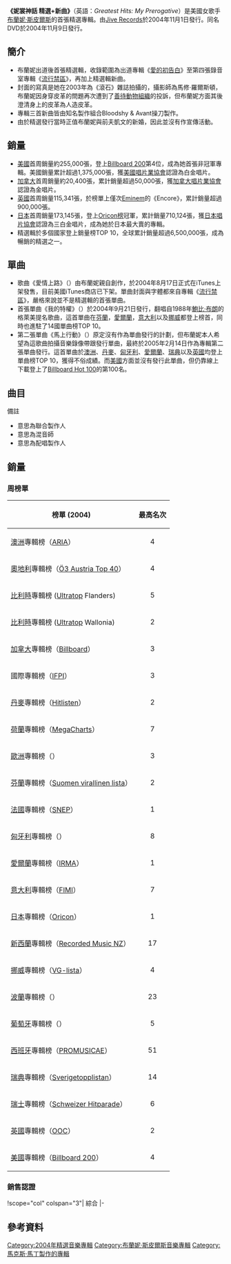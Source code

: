 {{refimprove|time=2013-12-30T12:09:20+00:00}}
{{Infobox album
| Name = Greatest Hits: My Prerogative<br />
<small>妮裳神話 精選+新曲</small>
| Type = 精選輯
| Artist = [[布蘭妮·斯皮爾斯|布蘭妮·斯皮爾斯]]
| Cover = Greatest_Hits：My_Perogative.JPG
| Released = {{start date|2004|11|01}}
| Recorded = 1997年–2004年
| Genre = <!-- Do not add without a source -->
| Length = 1:00:48
| Label = [[Jive_Records|Jive]]
| Producer = [[Bloodshy_&_Avant|Bloodshy & Avant]], [[Jörgen_Elofsson|Jörgen Elofsson]], [[Rodney_Jerkins|Rodney Jerkins]], [[David_Kreuger|David Kreuger]], [[Robert_John_"Mutt"_Lange|Robert John "Mutt" Lange]], [[Kristian_Lundin|Kristian Lundin]], Penelope Magnet, [[Per_Magnusson|Per Magnusson]], [[Max_Martin|Max Martin]], [[The_Neptunes|The Neptunes]], [[R._Kelly|R. Kelly]], [[Rami_Yacoub|Rami]], [[Guy_Sigsworth|Guy Sigsworth]], [[Tricky_Stewart|Trixster]]
| Last album = ''[[流行禁區|流行禁區]]''<br />(2003年)
| This album = '''''妮裳神話 精選+新曲'''''<br />(2004年)
| Next album = ''[[混乱天堂_(专辑)|混亂天堂]]''<br />(2005年)
| Misc = {{Singles
| Name = 妮裳神話 精選+新曲
| Type = 精選輯
| single 1 = [[愛情上路|愛情上路 (I've Just Begun) Having My Fun]]
| single 1 date = {{Start date|2004|08|17}}
| single 2 = [[我的特權|我的特權 My Prerogative]]
| single 2 date = {{Start date|2004|09|21}}
| single 3 = [[馬上行動|馬上行動 Do Somethin']]
| single 3 date = {{Start date|2005|02|14}}
}}}}
{{Album ratings
| rev1 = [[Allmusic|Allmusic]] 
| rev1Score = {{rating|3|5}}
| rev2 = [[美聯社|美聯社]] 
| rev2Score = (mixed)
| rev3 = [[BBC_Online|BBC Online]] 
| rev3Score = (favorable)
| rev4 = ''[[Blender_(magazine)|Blender]]''
| rev4Score = {{rating|3|5}}
| rev5 = [[IGN|IGN]]
| rev5Score = {{rating|6.9|10}}
| rev6 = [[MusicOMH|MusicOMH]]
| rev6Score = (mixed)
| rev7 = ''[[New_Straits_Times|New Straits Times]]'' 
| rev7Score = {{rating|3|5}}
| rev8 = ''[[新音樂快遞|新音樂快遞]]'' 
| rev8Score = {{rating|6|10}}<ref name=nme>{{cite news|url=http://www.nme.com/reviews/britney-spears/7567|title=Spears, Britney : Greatest Hits: My Prerogative|date=2004-12-08|accessdate=2010-05-31|last=Pattison|first=Louis|work=[[NME|NME]]|publisher=[[Time_Inc.|Time Inc.]]|archive-date=2011-02-11|archive-url=https://web.archive.org/web/20110211190734/http://www.nme.com/reviews/britney-spears/7567|dead-url=no}}</ref>
| rev9 = ''[[Sarasota_Herald-Tribune|Sarasota Herald-Tribune]]'' 
| rev9Score = (favorable)
| rev10 = ''[[紐約時報|紐約時報]]'' 
| rev10Score = (mixed)
}}

'''《妮裳神話 精選+新曲》'''（英語：''Greatest Hits: My Prerogative''）是美國女歌手[[布蘭妮·斯皮爾斯|布蘭妮·斯皮爾斯]]的首張精選專輯。由[[Jive_Records|Jive Records]]於2004年11月1日發行。同名DVD於2004年11月9日發行。

== 簡介 ==
*布蘭妮出道後首張精選輯，收錄範圍為出道專輯《[[愛的初告白_(專輯)|愛的初告白]]》至第四張錄音室專輯《[[流行禁區|流行禁區]]》，再加上精選輯新曲。
*封面的寫真是她在2003年為《滾石》雜誌拍攝的，攝影師為馬修·羅爾斯頓，布蘭妮因身穿皮革的問題再次遭到了[[善待動物組織|善待動物組織]]的投訴，但布蘭妮方面其後澄清身上的皮革為人造皮革。
*專輯三首新曲皆由知名製作組合Bloodshy & Avant操刀製作。
*由於精選發行當時正值布蘭妮與前夫凱文的新婚，因此並沒有作宣傳活動。

== 銷量 ==
*[[美國|美國]]首周銷量約255,000張，登上[[Billboard_200|Billboard 200]]第4位，成為她首張非冠軍專輯。美國銷量累計超過1,375,000張，獲[[美國唱片業協會|美國唱片業協會]]認證為白金唱片。
*[[加拿大|加拿大]]首周銷量約20,400張，累計銷量超過50,000張，獲[[加拿大唱片業協會|加拿大唱片業協會]]認證為金唱片。
*[[英國|英國]]首周銷量115,341張，於榜單上僅次[[Eminem|Eminem]]的《Encore》，累計銷量超過900,000張。
*[[日本|日本]]首周銷量173,145張，登上[[Oricon榜|Oricon榜]]冠軍，累計銷量710,124張，獲[[日本唱片協會|日本唱片協會]]認證為三白金唱片，成為她於日本最大賣的專輯。
*精選輯於多個國家登上銷量榜TOP 10，全球累計銷量超過6,500,000張，成為暢銷的精選之一。

== 單曲 ==
*歌曲《愛情上路》（{{lang-en|I've Just Begun (Havin My Fun)}}）由布蘭妮親自創作，於2004年8月17日正式在iTunes上架發售，目前美國iTunes商店已下架。單曲封面與字體都來自專輯《[[流行禁區|流行禁區]]》，嚴格來說並不是精選輯的首張單曲。
*首張單曲《我的特權》（{{lang-en|My Prerogative}}）於2004年9月21日發行，翻唱自1988年[[鮑比·布朗|鮑比·布朗]]的格萊美提名歌曲，這首單曲在[[芬蘭|芬蘭]]，[[愛爾蘭|愛爾蘭]]，[[意大利|意大利]]以及[[挪威|挪威]]都登上榜首，同時也進駐了14國單曲榜TOP 10。
*第二張單曲《馬上行動》（{{lang-en|Do Somethin'}}）原定沒有作為單曲發行的計劃，但布蘭妮本人希望為這歌曲拍攝音樂錄像帶跟發行單曲，最終於2005年2月14日作為專輯第二張單曲發行。這首單曲於[[澳洲|澳洲]]、[[丹麥|丹麥]]、[[匈牙利|匈牙利]]、[[愛爾蘭|愛爾蘭]]、[[瑞典|瑞典]]以及[[英國|英國]]均登上單曲榜TOP 10，獲得不俗成績。而[[美國|美國]]方面並沒有發行此單曲，但仍靠線上下載登上了[[Billboard_Hot_100|Billboard Hot 100]]的第100名。

== 曲目 ==
{{Track listing
| extra_column    = 制作人
| headline        = ''妮裳神話 精選+新曲'' – {{nobold|美國標準版}}

| title1          = [[我的特權|我的特權]] My Prerogative
| writer1         = {{Flat list|
*[[鮑比·布朗|鮑比·布朗]]
*Gene Griffin
*[[Teddy_Riley|Edward Teddy Riley]]}}
| extra1          = [[Bloodshy_&_Avant|Bloodshy & Avant]]
| length1         = 3:33

| title2          = [[中你的毒|中你的毒]] Toxic
| writer2         = {{Flat list|
*[[Cathy_Dennis|Cathy Dennis]]
*[[Bloodshy_&_Avant|Christian Karlsson]]
*[[Bloodshy_&_Avant|Pontus Winnberg]]
*[[Henrik_Jonback|Henrik Jonback]]}}
| extra2          = Bloodshy & Avant
| length2         = 3:18

| title3          = [[愛情奴隸|愛情奴隸]] I'm a Slave 4 U
| writer3         = {{Flat list|
*[[Chad_Hugo|Chad Hugo]]
*[[Pharrell_Williams|Pharrell Williams]]}}
| extra3          = [[The_Neptunes|The Neptunes]]
| length3         = 3:24

| title4          = [[愛的再告白_(歌曲)|愛的再告白]] Oops!... I Did It Again
| writer4         = {{Flat list|
*[[Max_Martin|Max Martin]]
*[[Rami_Yacoub|Rami]]}}
| extra4          = {{Flat list|
*Max Martin
*Rami}}
| length4         = 3:32

| title5          = [[嗆音樂|嗆音樂]] Me Against the Music
| note5           = featuring [[麥當娜|麥當娜]]
| writer5         = {{Flat list|
*[[布蘭妮|布蘭妮]]
*麥當娜
*[[Tricky_Stewart|C. "Tricky" Stewart]]
*Thabiso "Tab" Nikhereanye
*Penelope Magnet
*[[The-Dream|Terius Nash]]
*Gary O'Brien}}
| extra5          = {{Flat list|
*[[Tricky_Stewart|Trixster]]
*Magnet{{ref|a|[a]}}}}
| length5         = 3:46

| title6          = [[更堅強|更堅強]] Stronger
| writer6         = {{Flat list|
*Max Martin
*Rami}}
| extra6          = {{Flat list|
*Max Martin
*Rami}}
| length6         = 3:24

| title7          = [[每一次|每一次]] Everytime
| writer7         = {{Flat list|
*布蘭妮
*[[Annet_Artani|Annette Stamatelatos]]}}
| extra7          = [[Guy_Sigsworth|Guy Sigsworth]]
| length7         = 3:53

| title8          = [[愛的初告白_(歌曲)|愛的初告白]] ...Baby One More Time
| writer8         = Max Martin
| extra8          = {{Flat list|
*Max Martin
*Rami}}
| length8         = 3:31

| title9          = [[(你讓我)神魂顛倒|(你讓我)神魂顛倒]] (You Drive Me) Crazy (The Stop Remix!)
| writer9         = {{Flat list|
*[[Jörgen_Elofsson|Jörgen Elofsson]]
*[[Per_Magnusson|Per Magnusson]]
*[[David_Kreuger|David Kreuger]]
*Max Martin}}
| extra9          = {{Flat list|
*Max Martin
*Rami}}
| length9         = 3:18

| title10         = [[男孩|男孩]] Boys (The Co-Ed Remix)
| note10          = featuring Pharrell Williams
| writer10        = {{Flat list|
*Hugo
*Williams}}
| extra10         = The Neptunes
| length10        = 3:46

| title11         = [[有時候|有時候]] Sometimes
| writer11        = Elofson
| extra11         = {{Flat list|
*Magnusson
*Kreuger
*Elofson{{ref|a|[a]}}}}
| length11        = 4:07

| title12         = [[過度保護|過度保護]] Overprotected – The Darkchild Remix
| note12          = Radio Edit
| writer12        = {{Flat list|
*Max Martin
*Rami}}
| extra12         = {{Flat list|
*Max Martin
*Rami
*[[Rodney_Jerkins|Rodney Jerkins]]{{ref|b|[b]}}}}
| length12        = 3:06

| title13         = [[幸運|幸運]] Lucky
| writer13        = {{Flat list|
*Max Martin
*Rami
*[[Alexander_Kronlund|Alexander Kronlund]]}}
| extra13         = {{Flat list|
*Max Martin
*Rami}}
| length13        = 3:27

| title14         = [[肆無忌憚|肆無忌憚]] Outrageous
| writer14        = [[R._Kelly|R. Kelly]]
| extra14         = {{Flat list|
*Kelly
*Trixter{{ref|c|[c]}}
*Magnet{{ref|c|[c]}}}}
| length14        = 3:27

| title15         = [[少女已過，熟女未滿|少女已過，熟女未滿]] I'm Not a Girl, Not Yet a Woman
| writer15        = {{Flat list|
*Max Martin
*Rami
*[[Dido_(singer)|Dido]]}}
| extra15         = {{Flat list|
*Max Martin
*Rami}}
| length15        = 3:53

| title16         = [[愛情上路|愛情上路]] (I've Just Begun) Having My Fun
| writer16        = {{Flat list|
*布蘭妮
*[[Michelle_Bell|Michelle Bell]]
*Karlsson
*Winnberg
*Jonback}}
| extra16         = Bloodshy & Avant
| length16        = 3:22

| title17         = [[馬上行動|馬上行動]] Do Somethin'
| writer17        = {{Flat list|
*Karlsson
*Winnberg
*Jonback
*Angela Hunte}}
| extra17         = Bloodshy & Avant
| length17        = 3:24
}}
{{Track listing
| extra_column    = Producer(s)
| headline        = ''妮裳神話 精選+新曲'' – {{nobold|美國限定版 (CD 2)}}
| collapsed       = yes

| title1          = 中你的毒 Toxic
| note1           = Armand Van Helden Remix Edit
| writer1         = {{Flat list|
*Dennis
*Karlsson
*Winnberg
*Jonback}}
| extra1          = {{flat list|
*Bloodshy & Avant
*[[Armand_Van_Helden|Armand Van Helden]]{{ref|b|[b]}}
}}
| length1         = 6:24

| title2          = 每一次 Everytime
| note2           = Hi-Bias Radio Remix
| writer2         = {{flat list|
*布蘭妮
*Stamatelatos}}
| extra2          = {{flat list|
*Sigsworth
*Nick "Fierce" Fiorucci{{ref|b|[b]}}
*Taras Harkavyi{{ref|b|[b]}}
}}
| length2         = 3:26

| title3          = 呼吸 Breathe on Me
| note3           = Jacques Lu Cont Mix
| writer3         = {{flat list|
*Stephen Lee
*[[Steve_Anderson_(musician)|Steve Anderson]]
*Lisa Greene
}}
| extra3          = {{flat list|
*[[Mark_Taylor_(producer)|Mark Taylor]]
*[[Stuart_Price|Jacques Lu Cont]]{{ref|b|[b]}}
}}
| length3         = 8:08

| title4          = 肆無忌憚 Outrageous
| note4           = Junkie XL's Dancehall Mix
| writer4         = Kelly
| extra4          = [[Junkie_XL|Junkie XL]]
| length4         = 2:56

| title5          = Chris Cox Megamix
| extra5          = [[Chris_Cox_(DJ)|Chris Cox]]
| length5         = 4:57
}}

{{Track listing
| extra_column    = Producer(s)
| headline        = ''妮裳神話 精選+新曲'' – {{nobold|英國、日本標準版}}
| collapsed       = yes

| title1          = 我的特權 My Prerogative
| writer1         = {{Flat list|
*布朗
*Griffin
*Riley}}
| extra1          = Bloodshy & Avant
| length1         = 3:33

| title2          = 中你的毒 Toxic
| writer2         = {{Flat list|
*Dennis
*Karlsson
*Winnberg
*Jonback}}
| extra2          = Bloodshy & Avant
| length2         = 3:18

| title3          = 愛情奴隸 I'm a Slave 4 U
| writer3         = {{Flat list|
*Hugo
*Williams}}
| extra3          = The Neptunes
| length3         = 3:23

| title4          = 愛的再告白 Oops!... I Did It Again
| writer4         = {{Flat list|
*Max Martin
*Rami}}
| extra4          = {{Flat list|
*Max Martin
*Rami}}
| length4         = 3:30

| title5          = 嗆音樂 Me Against the Music
| note5           = featuring 麥當娜
| writer5         = {{Flat list|
*布蘭妮
*麥當娜
*Stewart
*Nikhereanye
*Magnet
*Nash
*O'Brien}}
| extra5          = {{Flat list|
*Trixster
*Magnet{{ref|a|[a]}}}}
| length5         = 3:44

| title6          = 更堅強 Stronger
| writer6         = {{Flat list|
*Max Martin
*Rami}}
| extra6          = {{Flat list|
*Max Martin
*Rami}}
| length6         = 3:23

| title7          = 每一次 Everytime
| writer7         = {{Flat list|
*布蘭妮
*Stamatelatos}}
| extra7          = Sigsworth
| length7         = 3:50

| title8          = 愛的初告白 ...Baby One More Time
| writer8         = Max Martin
| extra8          = {{Flat list|
*Max Martin
*Rami}}
| length8         = 3:30

| title9          = (你讓我)神魂顛倒 (You Drive Me) Crazy (The Stop Remix!)
| writer9         = {{Flat list|
*Elofsson
*Magnusson
*Kreuger
*Max Martin}}
| extra9          = {{Flat list|
*Max Martin
*Rami}}
| length9         = 3:16

| title10         = 男孩 Boys (The Co-Ed Remix)
| note10          = featuring Pharrell Williams
| writer10        = {{Flat list|
*Hugo
*Williams}}
| extra10         = The Neptunes
| length10        = 3:44

| title11         = 有時候 Sometimes
| writer11        = Elofson
| extra11         = {{Flat list|
*Magnusson
*Kreuger
*Elofson{{ref|a|[a]}}}}
| length11        = 4:05

| title12         = 過度保護 Overprotected
| writer12        = {{Flat list|
*Max Martin
*Rami}}
| extra12         = {{Flat list|
*Max Martin
*Rami}}
| length12        = 3:18

| title13         = 幸運 Lucky
| writer13        = {{Flat list|
*Max Martin
*Rami
*Kronlund}}
| extra13         = {{Flat list|
*Max Martin
*Rami}}
| length13        = 3:25

| title14         = 肆無忌憚 Outrageous
| writer14        = Kelly
| extra14         = {{Flat list|
*Kelly
*Trixter{{ref|c|[c]}}
*Magnet{{ref|c|[c]}}}}
| length14        = 3:26

| title15         = [[別讓我最後才知道|別讓我最後才知道]] Don't Let Me Be the Last to Know
| writer15        = {{Flat list|
*[[Robert_John_"Mutt"_Lange|Robert John "Mutt" Lange]]
*[[Shania_Twain|Shania Twain]]
*[[Keith_Scott|Keith Scott]]}}
| extra15         = Lange
| length15        = 3:50

| title16         = [[只要你快樂|只要你快樂]] Born to Make You Happy
| writer16        = {{Flat list|
*[[Kristian_Lundin|Kristian Lundin]]
*[[Andreas_Carlsson|Andreas Carlsson]]}}
| extra16         = Lundin
| length16        = 4:03

| title17         = [[我愛搖滾樂|我愛搖滾樂]] I Love Rock 'n' Roll
| writer17        = {{Flat list|
*[[Jake_Hooker_(musician)|Jake Hooker]]
*[[Alan_Merrill|Alan Merrill]]}}
| extra17         = Jerkins
| length17        = 3:05

| title18         = 少女已過，熟女未滿 I'm Not a Girl, Not Yet a Woman
| writer18        = {{Flat list|
*Max Martin
*Rami
*Dido}}
| extra18         = {{Flat list|
*Max Martin
*Rami}}
| length18        = 3:51

| title19         = 愛情上路 I've Just Begun (Having My Fun)
| writer19        = {{Flat list|
*布蘭妮
*Bell
*Karlsson
*Winnberg
*Jonback}}
| extra19         = Bloodshy & Avant
| length19        = 3:22

| title20         = 馬上行動 Do Somethin'
| writer20        = {{Flat list|
*Karlsson
*Winnberg
*Jonback
*Hunte}}
| extra20         = Bloodshy & Avant
| length20        = 3:22
}}
{{Track listing
| extra_column    = Producer(s)
| headline        = ''妮裳神話 精選+新曲'' – {{nobold|國際標準版}}
| collapsed       = yes

| title1          = 我的特權 My Prerogative
| writer1         = {{Flat list|
*布朗
*Griffin
*Riley}}
| extra1          = Bloodshy & Avant
| length1         = 3:33

| title2          = 中你的毒 Toxic
| writer2         = {{Flat list|
*Dennis
*Karlsson
*Winnberg
*Jonback}}
| extra2          = Bloodshy & Avant
| length2         = 3:18

| title3          = 愛情奴隸 I'm a Slave 4 U
| writer3         = {{Flat list|
*Hugo
*Williams}}
| extra3          = The Neptunes
| length3         = 3:23

| title4          = 愛的再告白 Oops!... I Did It Again
| writer4         = {{Flat list|
*Max Martin
*Rami}}
| extra4          = {{Flat list|
*Max Martin
*Rami}}
| length4         = 3:30

| title5          = 嗆音樂 Me Against the Music
| note5           = featuring 麥當娜
| writer5         = {{Flat list|
*布蘭妮
*麥當娜
*Stewart
*Nikhereanye
*Magnet
*Nash
*O'Brien}}
| extra5          = {{Flat list|
*Trixster
*Magnet{{ref|a|[a]}}}}
| length5         = 3:44

| title6          = 更堅強 Stronger
| writer6         = {{Flat list|
*Max Martin
*Rami}}
| extra6          = {{Flat list|
*Max Martin
*Rami}}
| length6         = 3:23

| title7          = 每一次 Everytime
| writer7         = {{Flat list|
*布蘭妮
*Stamatelatos}}
| extra7          = Sigsworth
| length7         = 3:50

| title8          = 愛的初告白 ...Baby One More Time
| writer8         = Max Martin
| extra8          = {{Flat list|
*Max Martin
*Rami}}
| length8         = 3:30

| title9          = (你讓我)神魂顛倒 (You Drive Me) Crazy (The Stop Remix!)
| writer9         = {{Flat list|
*Elofsson
*Magnusson
*Kreuger
*Max Martin}}
| extra9          = {{Flat list|
*Max Martin
*Rami}}
| length9         = 3:16

| title10         = 男孩 Boys (The Co-Ed Remix)
| note10          = featuring Pharrell Williams
| writer10        = {{Flat list|
*Hugo
*Williams}}
| extra10         = The Neptunes
| length10        = 3:44

| title11         = 有時候 Sometimes
| writer11        = Elofson
| extra11         = {{Flat list|
*Magnusson
*Kreuger
*Elofson{{ref|a|[a]}}}}
| length11        = 4:05

| title12         = 過度保護 Overprotected
| writer12        = {{Flat list|
*Max Martin
*Rami}}
| extra12         = {{Flat list|
*Max Martin
*Rami}}
| length12        = 3:18

| title13         = 幸運 Lucky
| writer13        = {{Flat list|
*Max Martin
*Rami
*Kronlund}}
| extra13         = {{Flat list|
*Max Martin
*Rami}}
| length13        = 3:25

| title14         = 肆無忌憚 Outrageous
| writer14        = Kelly
| extra14         = {{Flat list|
*Kelly
*Trixter{{ref|c|[c]}}
*Magnet{{ref|c|[c]}}}}
| length14        = 3:26

| title15         = 只要你快樂 Born to Make You Happy
| writer15        = {{Flat list|
*[[Kristian_Lundin|Kristian Lundin]]
*[[Andreas_Carlsson|Andreas Carlsson]]}}
| extra15         = Lundin
| length15        = 4:03

| title16         = 我愛搖滾樂 I Love Rock 'n' Roll
| writer16        = {{Flat list|
*[[Jake_Hooker_(musician)|Jake Hooker]]
*[[Alan_Merrill|Alan Merrill]]}}
| extra16         = Jerkins
| length16        = 3:05

| title17         = 少女已過，熟女未滿 I'm Not a Girl, Not Yet a Woman
| writer17        = {{Flat list|
*Max Martin
*Rami
*Dido}}
| extra17         = {{Flat list|
*Max Martin
*Rami}}
| length17        = 3:51

| title18         = 愛情上路 I've Just Begun (Having My Fun)
| writer18        = {{Flat list|
*布蘭妮
*Bell
*Karlsson
*Winnberg
*Jonback}}
| extra18         = Bloodshy & Avant
| length18        = 3:22

| title19         = 馬上行動 Do Somethin'
| writer19        = {{Flat list|
*Karlsson
*Winnberg
*Jonback
*Hunte}}
| extra19         = Bloodshy & Avant
| length19        = 3:22
}}
{{Track listing
| extra_column    = Producer(s)
| headline        = ''妮裳神話 精選+新曲'' – {{nobold|國際限定版 (特典CD)}}
| collapsed       = yes

| title1          = 中你的毒 Toxic
| note1           = Armand Van Helden Remix Edit
| writer1         = {{Flat list|
*Dennis
*Karlsson
*Winnberg
*Jonback}}
| extra1          = {{flat list|
*Bloodshy & Avant
*[[Armand_Van_Helden|Armand Van Helden]]{{ref|b|[b]}}
}}
| length1         = 6:24

| title2          = 每一次 Everytime
| note2           = Hi-Bias Radio Remix
| writer2         = {{flat list|
*布蘭妮
*Stamatelatos}}
| extra2          = {{flat list|
*Sigsworth
*Nick "Fierce" Fiorucci{{ref|b|[b]}}
*Taras Harkavyi{{ref|b|[b]}}
}}
| length2         = 3:26

| title3          = 呼吸 Breathe on Me
| note3           = Jacques Lu Cont Mix
| writer3         = {{flat list|
*Stephen Lee
*[[Steve_Anderson_(musician)|Steve Anderson]]
*Lisa Greene
}}
| extra3          = {{flat list|
*[[Mark_Taylor_(producer)|Mark Taylor]]
*[[Stuart_Price|Jacques Lu Cont]]{{ref|b|[b]}}
}}
| length3         = 8:08

| title4          = 肆無忌憚 Outrageous
| note4           = Junkie XL's Dancehall Mix
| writer4         = Kelly
| extra4          = [[Junkie_XL|Junkie XL]]
| length4         = 2:56

| title5          = 更堅強 Stronger
| note5           = Miguel 'Migs' Vocal Mix
| writer5         = {{Flat list|
*Max Martin
*Rami}}
| extra5          ={{Flat list|
*Max Martin
*Rami}}
| length5         = 6:32

| title6          = 愛情奴隸 I'm A Slave 4 U
| note6           = Thunderpuss Club Mix
| writer6         = {{Flat list|
*Hugo
*Williams}}
| extra6          = The Neptunes
| length6         = 8:47

| title7          = Chris Cox Megamix
| extra7          = [[Chris_Cox_(DJ)|Chris Cox]]
| length7         = 4:57
}}
;備註
*<sup>{{note|a|a}}</sup> 意思為聯合製作人
*<sup>{{note|b|b}}</sup> 意思為混音師
*<sup>{{note|c|c}}</sup> 意思為配唱製作人

== 銷量 ==
=== 周榜單 ===
{|class="wikitable sortable"
|-
!榜單 (2004)
!最高名次
|-
|[[澳洲|澳洲]]專輯榜（[[ARIA_Charts|ARIA]]）
| style="text-align:center;"|4
|-
|[[奧地利|奧地利]]專輯榜（[[奧地利Ö3四十強音樂榜|Ö3 Austria Top 40]]）
| style="text-align:center;"|4
|-
|[[比利時|比利時]]專輯榜 ([[Ultratop榜|Ultratop]] Flanders)
| style="text-align:center;"|5
|-
|[[比利時|比利時]]專輯榜 ([[Ultratop榜|Ultratop]] Wallonia)
| style="text-align:center;"|2
|-
|[[加拿大|加拿大]]專輯榜（[[加拿大專輯榜|Billboard]]）
| style="text-align:center;"|3
|-
|國際專輯榜（[[國際唱片業協會|IFPI]]）
| style="text-align:center;"|3
|-
|[[丹麥|丹麥]]專輯榜（[[Hitlisten|Hitlisten]]）
| style="text-align:center;"|2
|-
|[[荷蘭|荷蘭]]專輯榜（[[MegaCharts|MegaCharts]]）
| style="text-align:center;"|7
|-
|[[歐洲|歐洲]]專輯榜（{{link-en|European Top 100 Albums|European Top 100 Albums}}）
| style="text-align:center;"|3
|-
|[[芬蘭|芬蘭]]專輯榜（[[芬兰官方榜单|Suomen virallinen lista]]）
| style="text-align:center;"|2
|-
|[[法國|法國]]專輯榜（[[Syndicat_National_de_l'Édition_Phonographique|SNEP]]）
| style="text-align:center;"|1
|-
|[[匈牙利|匈牙利]]專輯榜（{{link-en|MAHASZ|Association of Hungarian Record Companies}}）
| style="text-align:center;"|8
|-
|[[愛爾蘭|愛爾蘭]]專輯榜（[[愛爾蘭唱片音樂協會|IRMA]]）
| style="text-align:center;"|1
|-
|[[意大利|意大利]]專輯榜（[[意大利音乐产业联盟|FIMI]]）
| style="text-align:center;"|7
|-
|[[日本|日本]]專輯榜（[[Oricon|Oricon]]）
| style="text-align:center;"|1
|-
|[[新西蘭|新西蘭]]專輯榜（[[新西兰唱片音乐协会|Recorded Music NZ]]）
| style="text-align:center;"|17
|-
|[[挪威|挪威]]專輯榜（[[世界之路榜單|VG-lista]]）
| style="text-align:center;"|4
|-
|[[波蘭|波蘭]]專輯榜（{{link-en|ZPAV|Polish Society of the Phonographic Industry}}）
| style="text-align:center;"|23
|-
|[[葡萄牙|葡萄牙]]專輯榜（{{link-en|Associação Fonográfica Portuguesa|Associação Fonográfica Portuguesa|AFP}}）
| style="text-align:center;"|5
|-
|[[西班牙|西班牙]]專輯榜（[[西班牙音樂製作協會|PROMUSICAE]]）
| style="text-align:center;"|51
|-
|[[瑞典|瑞典]]專輯榜（[[瑞典最熱榜|Sverigetopplistan]]）
| style="text-align:center;"|14
|-
|[[瑞士|瑞士]]專輯榜（[[瑞士热门音乐榜|Schweizer Hitparade]]）
| style="text-align:center;"|6
|-
|[[英國|英國]]專輯榜（[[官方榜单公司|OOC]]）
| style="text-align:center;"|2
|-
|[[美國|美國]]專輯榜（[[Billboard_200|Billboard 200]]）
| style="text-align:center;"|4
|}

=== 銷售認證 ===
{{Certification Table Top}}

{{Certification Table Entry | region=Argentina | title=Greatest Hits: My Prerogative | artist=Britney Spears | award=金 | type=album | relyear=2004 | relmonth=11 | certyear=2004 | certref=<ref name="capif">{{cite web|url=http://www.capif.org.ar/Default.asp?PerDesde_MM=0&PerDesde_AA=0&PerHasta_MM=0&PerHasta_AA=0&interprete=britney+spears&album=my+prerogative&LanDesde_MM=0&LanDesde_AA=0&LanHasta_MM=0&LanHasta_AA=0&Galardon=O&Tipo=1&ACCION2=+Buscar+&ACCION=Buscar&CO=5&CODOP=ESOP|title=CAPIF — Representando a la Industria Argentina de la Música|work=[[Argentine_Chamber_of_Phonograms_and_Videograms_Producers|Argentine Chamber of Phonograms and Videograms Producers]]|accessdate=2010-10-10}}{{dead link|date=2017年12月 |bot=InternetArchiveBot |fix-attempted=yes }}</ref> | autocat=yes | accessdate=23 January 2014}}

{{Certification Table Entry | region=Australia | title=Greatest Hits: My Prerogative | artist=Britney Spears | award=白金 | number=2 | type=album | relyear=2004 | relmonth=11 | certyear=2005 | autocat=yes | accessdate=23 January 2014}}

{{Certification Table Entry | region=Austria | title=Greatest Hits: My Prerogative | artist=Britney Spears | award=金 | type=album | relyear=2004 | relmonth=11 | certyear=2004 | salesamount=15,000 | autocat=yes | accessdate=23 January 2014}}

{{Certification Table Entry | region=Belgium | title=Greatest Hits: My Prerogative | artist=Britney Spears | award=白金 | type=album | relyear=2004 | relmonth=11 | certyear=2004 | autocat=yes | accessdate=23 January 2014}}

{{Certification Table Entry | region=Denmark | title=Greatest Hits My Prerogative | artist=Britney Spears | award=金 | type=album | relyear=2004 | relmonth=11 | certyear=2005 | certref=<ref>{{cite web | url=http://www.ifpi.dk/index.php?pk_menu=50&PHPSESSID=e65be5e7b1bda426a791329c9ed01d59 | title=Danish sales certification | work=IFPI — Denmark | date=9 June 2004 | accessdate=21 January 2014 | deadurl=yes | archiveurl=https://web.archive.org/web/20060425202110/http://www.ifpi.dk/index.php?pk_menu=50&PHPSESSID=e65be5e7b1bda426a791329c9ed01d59 | archivedate=2006年4月25日 }}</ref> | autocat=yes | accessdate=23 January 2014}}

{{Certification Table Entry | region=Finland | title=Greatest Hits My Prerogative | artist=Britney Spears | award=白金 | type=album | relyear=2004 | relmonth=11 | certyear=2005 | salesamount=30,623 | autocat=yes | accessdate=23 January 2014}}

{{Certification Table Entry | region=France | title=Greatest Hits My Prerogative | artist=Britney Spears | award=金 | number=2 | type=album | relyear=2004 | relmonth=11 | certyear=2005 | salesamount=200,000 | autocat=yes | accessdate=23 January 2014}}

{{Certification Table Entry | region=Germany | title=Greatest Hits: My Prerogative | artist=Britney Spears | award=金 | type=album | relyear=2004 | relmonth=11 | certyear=2013 | autocat=yes | accessdate=23 January 2014}}

{{Certification Table Entry | region=Japan | title=Greatest Hits: My Prerogative | artist=Britney Spears | award=白金 | number=3 | type=album | relyear=2004 | relmonth=11 | certyear=2005 | certmonth=3 | accessdate=23 January 2014}}

{{Certification Table Entry | region=Mexico | title=Greatest Hits: My Prerogative | artist=Britney Spears | award=金  | type=album | relyear=2004 | relmonth=11 | certyear=2004 | autocat=yes | accessdate=12 January 2015}}

{{Certification Table Entry | region=Norway | title=Greatest Hits: My Prerogative | artist=Britney Spears | award=金 | type=album | relyear=2003 | relmonth=11 | certyear=2004 | certref=<ref>{{cite web | url=http://www.ifpi.no/sok/index_trofe.htm | title=Norwegian sales certification | work=IFPI — Norway | date=2004 | accessdate=21 January 2014 | deadurl=yes | archiveurl=https://web.archive.org/web/20110510083043/http://www.ifpi.no/sok/index_trofe.htm | archivedate=2011年5月10日 }}</ref> | autocat=yes | accessdate=23 January 2014}}

{{Certification Table Entry | region=New Zealand | title=Greatest Hits: My Prerogative | artist=Britney Spears | award=金 | type=album | relyear=2003 | relmonth=11 | certyear=2004 | certmonth=4 | id=1271 | recent=website | accessdate=23 January 2014}}

{{Certification Table Entry | region=Switzerland | title=Greatest Hits: My Prerogative | artist=Britney Spears | award=金 | type=album | relyear=2004 | certyear=2005 | accessdate=23 January 2014}}

{{Certification Table Entry | region=United Kingdom | title=Greatest Hits: My Prerogative | artist=Britney Spears | award=白金 | number=3 | type=album | autocat=yes | accessdate=23 January 2014}}

{{Certification Table Entry | region=United States | title=Greatest Hits: My Prerogative | artist=Britney Spears | type=album | award=白金 | certyear=2004 | salesamount=1,400,000 | salesref=<ref>{{cite web | url = http://www.billboard.com/column/chartbeat/ask-billboard-spears-lovato-s-x-cellent-1007165552.story?utm_source=most_recent#/column/chartbeat/ask-billboard-spears-lovato-s-x-cellent-1007165552.story?utm_source=most_recent | title=Ask Billboard: Spears, Lovato's 'X'-cellent Sales | work=Billboard | last=Trust | first=Gary | date=27 May 2012 | accessdate=21 January 2014}}</ref> | autocat=yes | accessdate=23 January 2014}}

!scope="col" colspan="3"| 綜合
|-
{{Certification Table Entry | region=Europe | title=Greatest Hits: My Prerogative | artist=Britney Spears | award=白金| certyear=2004 | accessdate=23 January 2014}}

{{Certification Table Bottom}}

== 參考資料 ==
{{reflist|2}}
{{布蘭妮·斯皮爾斯}}
{{Oricon專輯週榜冠軍 (2004年)}}
{{DEFAULTSORT:妮裳神話 精選+新曲}}
[[Category:2004年精選音樂專輯|Category:2004年精選音樂專輯]]
[[Category:布蘭妮·斯皮爾斯音樂專輯|Category:布蘭妮·斯皮爾斯音樂專輯]]
[[Category:馬克斯·馬丁製作的專輯|Category:馬克斯·馬丁製作的專輯]]